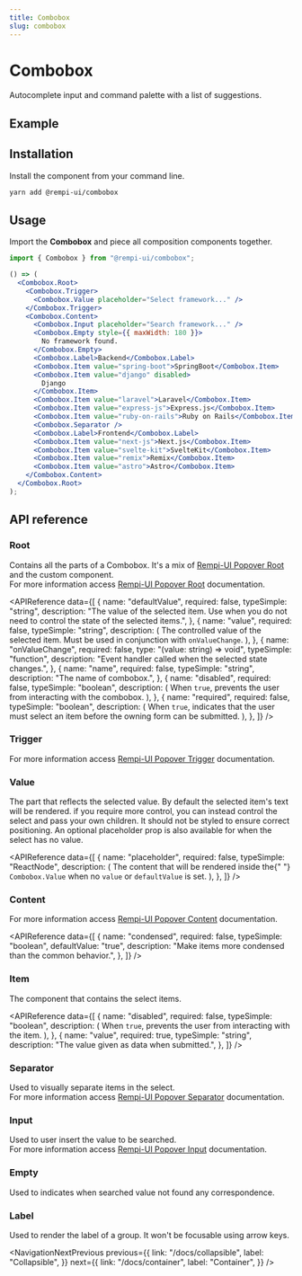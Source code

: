 ```yaml
---
title: Combobox
slug: combobox
---
```


# Combobox

<Description>Autocomplete input and command palette with a list of suggestions.</Description>

## Example

<PreviewComponent name="combobox" />

## Installation

Install the component from your command line.

```bash
yarn add @rempi-ui/combobox
```

## Usage

Import the <strong>Combobox</strong> and piece all composition components together.

```jsx
import { Combobox } from "@rempi-ui/combobox";

() => (
  <Combobox.Root>
    <Combobox.Trigger>
      <Combobox.Value placeholder="Select framework..." />
    </Combobox.Trigger>
    <Combobox.Content>
      <Combobox.Input placeholder="Search framework..." />
      <Combobox.Empty style={{ maxWidth: 180 }}>
        No framework found.
      </Combobox.Empty>
      <Combobox.Label>Backend</Combobox.Label>
      <Combobox.Item value="spring-boot">SpringBoot</Combobox.Item>
      <Combobox.Item value="django" disabled>
        Django
      </Combobox.Item>
      <Combobox.Item value="laravel">Laravel</Combobox.Item>
      <Combobox.Item value="express-js">Express.js</Combobox.Item>
      <Combobox.Item value="ruby-on-rails">Ruby on Rails</Combobox.Item>
      <Combobox.Separator />
      <Combobox.Label>Frontend</Combobox.Label>
      <Combobox.Item value="next-js">Next.js</Combobox.Item>
      <Combobox.Item value="svelte-kit">SvelteKit</Combobox.Item>
      <Combobox.Item value="remix">Remix</Combobox.Item>
      <Combobox.Item value="astro">Astro</Combobox.Item>
    </Combobox.Content>
  </Combobox.Root>
);
```

## API reference

### Root

Contains all the parts of a Combobox. It's a mix of [Rempi-UI Popover Root](/docs/popover) and the custom component. <br />
For more information access [Rempi-UI Popover Root](/docs/popover) documentation.

<APIReference
  data={[
    {
      name: "defaultValue",
      required: false,
      typeSimple: "string",
      description:
        "The value of the selected item. Use when you do not need to control the state of the selected items.",
    },
    {
      name: "value",
      required: false,
      typeSimple: "string",
      description: (
        <span>
          The controlled value of the selected item. Must be used in conjunction
          with <code>onValueChange</code>.
        </span>
      ),
    },
    {
      name: "onValueChange",
      required: false,
      type: "(value: string) => void",
      typeSimple: "function",
      description: "Event handler called when the selected state changes.",
    },
    {
      name: "name",
      required: false,
      typeSimple: "string",
      description: "The name of combobox.",
    },
    {
      name: "disabled",
      required: false,
      typeSimple: "boolean",
      description: (
        <span>
          When <code>true</code>, prevents the user from interacting with the
          combobox.
        </span>
      ),
    },
    {
      name: "required",
      required: false,
      typeSimple: "boolean",
      description: (
        <span>
          When <code>true</code>, indicates that the user must select an item
          before the owning form can be submitted.
        </span>
      ),
    },
  ]}
/>

### Trigger

For more information access [Rempi-UI Popover Trigger](/docs/popover) documentation.

### Value

The part that reflects the selected value. By default the selected item's text will be rendered. if you require more control, you can instead control the select and pass your own children. It should not be styled to ensure correct positioning. An optional placeholder prop is also available for when the select has no value.

<APIReference
  data={[
    {
      name: "placeholder",
      required: false,
      typeSimple: "ReactNode",
      description: (
        <span>
          The content that will be rendered inside the{" "}
          <code>Combobox.Value</code> when no
          <code>value</code> or <code>defaultValue</code> is set.
        </span>
      ),
    },
  ]}
/>

### Content

For more information access [Rempi-UI Popover Content](/docs/popover) documentation.

<APIReference
  data={[
    {
      name: "condensed",
      required: false,
      typeSimple: "boolean",
      defaultValue: "true",
      description: "Make items more condensed than the common behavior.",
    },
  ]}
/>

### Item

The component that contains the select items.

<APIReference
  data={[
    {
      name: "disabled",
      required: false,
      typeSimple: "boolean",
      description: (
        <span>
          When <code>true</code>, prevents the user from interacting with the
          item.
        </span>
      ),
    },
    {
      name: "value",
      required: true,
      typeSimple: "string",
      description: "The value given as data when submitted.",
    },
  ]}
/>

### Separator

Used to visually separate items in the select.<br />
For more information access [Rempi-UI Popover Separator](/docs/separator) documentation.

### Input

Used to user insert the value to be searched.<br />
For more information access [Rempi-UI Popover Input](/docs/input) documentation.

### Empty

Used to indicates when searched value not found any correspondence.

### Label

Used to render the label of a group. It won't be focusable using arrow keys.

<NavigationNextPrevious
  previous={{
    link: "/docs/collapsible",
    label: "Collapsible",
  }}
  next={{
    link: "/docs/container",
    label: "Container",
  }}
/>
